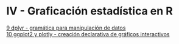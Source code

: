 # IV - Graficación estadística en R {.unnumbered}

[9 dplyr - gramática para manipulación de datos](09-dplyr.qmd)  
[10 ggplot2 y plotly - creación declarativa de gráficos interactivos](10-ggplot2-plotly.qmd)  